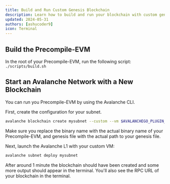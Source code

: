 ```yaml
---
title: Build and Run Custom Genesis Blockchain
description: Learn how to build and run your blockchain with custom genesis file.
updated: 2024-05-31
authors: [ashucoder9]
icon: Terminal
---
```


## Build the Precompile-EVM

In the root of your Precompile-EVM, run the following script: `./scripts/build.sh`

## Start an Avalanche Network with a New Blockchain

You can run you Precompile-EVM by using the Avalanche CLI.

First, create the configuration for your subnet.

```bash
avalanche blockchain create mysubnet --custom --vm $AVALANCHEGO_PLUGIN_PATH/srEXiWaHuhNyGwPUi444Tu47ZEDwxTWrbQiuD7FmgSAQ6X7Dy --genesis ./.devcontainer/genesis-example.json
```

<Callout type="info">
Make sure you replace the binary name with the actual binary name of your Precompile-EVM, and genesis file with the actual path to your genesis file.
</Callout>

Next, launch the Avalanche L1 with your custom VM:

```bash
avalanche subnet deploy mysubnet
```

After around 1 minute the blockchain should have been created and some more output should appear in the terminal. You'll also see the RPC URL of your blockchain in the terminal.